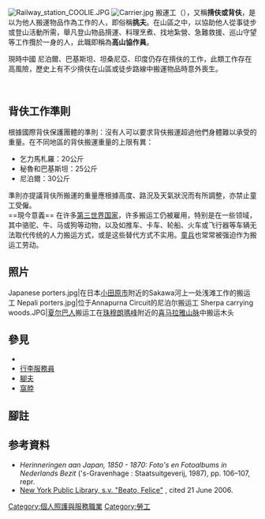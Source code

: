 {{More footnotes|time=2013-10-25T15:47:25+00:00}}
{{Expand English|Porter (carrier)}}

[[File:Railway_station_COOLIE.JPG|thumb]]
[[File:Carrier.jpg|thumb]]
搬運工（{{lang-en|porter}}），又稱'''揹伕或背伕'''，是以为他人搬運物品作為工作的人，即俗稱'''挑夫'''{{r|林俊宏}}。在山區之中，以協助他人從事徒步或登山活動所需，舉凡登山物品揹運、料理烹煮、找地紮營、急難救援、巡山守望等工作攬於一身的人，此職即稱為'''高山協作員'''{{r|巫米}}。


現時中國 尼泊爾、巴基斯坦、坦桑尼亞、印度仍存在揹伕的工作，此類工作存在高風險，歷史上有不少揹伕在山區或徒步路線中搬運物品時意外喪生。

<br />

== 背伕工作準則 ==
根據國際背伕保護團體的準則：沒有人可以要求背伕搬運超過他們身體難以承受的重量。在不同地區的背伕搬運重量的上限有異：

* 乞力馬札羅：20公斤
* 秘魯和巴基斯坦：25公斤
* 尼泊爾：30公斤

準則亦提議背伕所搬運的重量應根據高度、路況及天氣狀況而有所調整，亦禁止童工受僱。
<br />
==現今意義==
在许多[[第三世界|第三世界国家]]，许多搬运工仍被雇用，特别是在一些领域，其中骆驼、牛、马或狗等动物，以及如推车、卡车、轮船、火车或飞行器等车辆无法取代传统的人力搬运方式，或是这些替代方式不实用。[[童兵|童兵]]也常常被强迫作为搬运工劳动。

==照片==
<gallery>
Japanese porters.jpg|在日本[[小田原市|小田原市]]附近的Sakawa河上一处浅滩工作的搬运工
Nepali porters.jpg|位于Annapurna Circuit的尼泊尔搬运工
Sherpa carrying woods.JPG|[[夏尔巴人|夏尔巴人]]搬运工在[[珠穆朗瑪峰|珠穆朗瑪峰]]附近的[[喜马拉雅山脉|喜马拉雅山脉]]中搬运木头
</gallery>

==參見==
* {{link-en|機場行李搬運工|Skycap}}
* [[行李服務員|行李服務員]]
* [[腳夫|腳夫]]
* [[窩脖|窩脖]]

==腳註==
{{reflist|refs=
<ref name="林俊宏">{{cite web|title=背工小檔案|url=http://news.ltn.com.tw/news/life/paper/672829|author=林俊宏|publisher=[[自由時報|自由時報]]|accessdate=2015-08-05|language=zh-tw|date=2013-04-23|archive-date=2019-05-21|archive-url=https://web.archive.org/web/20190521213814/https://news.ltn.com.tw/news/life/paper/672829|dead-url=no}}</ref>
<ref name="巫米">{{cite web |title=揹走百岳 |url=https://www.youtube.com/watch?v=UOfK5940Lxk|author=巫米、麥尚|publisher=[[原住民族電視台|原住民族電視台]]《原住民新聞雜誌》|accessdate=2015-08-05|language=zh-tw|date=2013-05-17}}</ref>
}}

==参考資料==
* ''Herinneringen aan Japan, 1850 - 1870: Foto's en Fotoalbums in Nederlands Bezit'' ('s-Gravenhage : Staatsuitgeverij, 1987), pp. 106–107, repr.
* [http://digitalgallery.nypl.org/nypldigital/dgkeysearchdetail.cfm?trg=1&strucID=138725&imageID=118961&word=Beato%2C%20Felice&s=3&notword=&d=&c=&f=4&lWord=&lField=&sScope=&sLevel=&sLabel=&total=77&num=72&imgs=12&pNum=&pos=74 New York Public Library, s.v. "Beato, Felice"] {{Wayback|url=http://digitalgallery.nypl.org/nypldigital/dgkeysearchdetail.cfm?trg=1&strucID=138725&imageID=118961&word=Beato%2C%20Felice&s=3&notword=&d=&c=&f=4&lWord=&lField=&sScope=&sLevel=&sLabel=&total=77&num=72&imgs=12&pNum=&pos=74 |date=20120204044126 }}, cited 21 June 2006.
{{Reflist}}

[[Category:個人照護與服務職業|Category:個人照護與服務職業]]
[[Category:勞工|Category:勞工]]